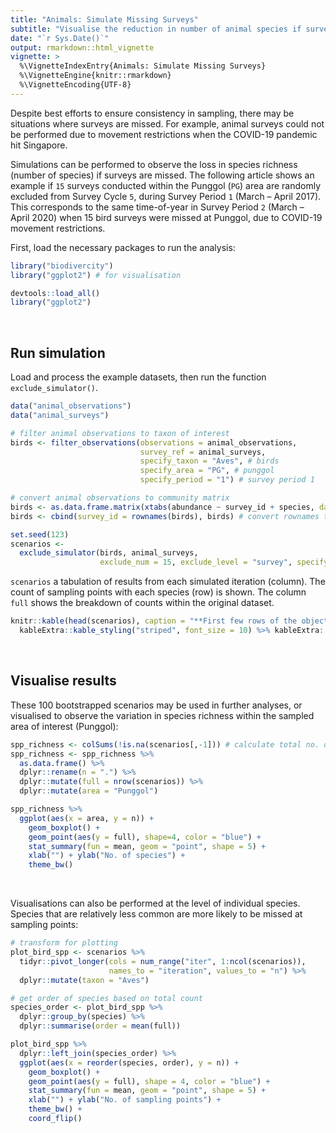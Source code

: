 ```yaml
---
title: "Animals: Simulate Missing Surveys"
subtitle: "Visualise the reduction in number of animal species if surveys are missed"
date: "`r Sys.Date()`"
output: rmarkdown::html_vignette
vignette: >
  %\VignetteIndexEntry{Animals: Simulate Missing Surveys}
  %\VignetteEngine{knitr::rmarkdown}
  %\VignetteEncoding{UTF-8}
---
```


Despite best efforts to ensure consistency in sampling, there may be situations where surveys are missed. For example, animal surveys could not be performed due to movement restrictions when the COVID-19 pandemic hit Singapore.

Simulations can be performed to observe the loss in species richness (number of species) if surveys are missed. The following article shows an example if `15` surveys conducted within the Punggol (`PG`) area are randomly excluded from Survey Cycle `5`, during Survey Period `1` (March – April 2017). This corresponds to the same time-of-year in Survey Period `2` (March – April 2020) when 15 bird surveys were missed at Punggol, due to COVID-19 movement restrictions.

First, load the necessary packages to run the analysis:

```r
library("biodivercity")
library("ggplot2") # for visualisation
```

```r
devtools::load_all()
library("ggplot2")
```

<br>

## Run simulation

Load and process the example datasets, then run the function `exclude_simulator()`. 

```r

data("animal_observations")
data("animal_surveys")

# filter animal observations to taxon of interest
birds <- filter_observations(observations = animal_observations,
                             survey_ref = animal_surveys,
                             specify_taxon = "Aves", # birds
                             specify_area = "PG", # punggol
                             specify_period = "1") # survey period 1

# convert animal observations to community matrix
birds <- as.data.frame.matrix(xtabs(abundance ~ survey_id + species, data = birds))
birds <- cbind(survey_id = rownames(birds), birds) # convert rownames to col

set.seed(123)
scenarios <- 
  exclude_simulator(birds, animal_surveys,
                    exclude_num = 15, exclude_level = "survey", specify_cycles = 5)

```

`scenarios` a tabulation of results from each simulated iteration (column). The count of sampling points with each species (row) is shown. The column `full` shows the breakdown of counts within the original dataset.

```r
knitr::kable(head(scenarios), caption = "**First few rows of the object `scenarios`.**") %>%
  kableExtra::kable_styling("striped", font_size = 10) %>% kableExtra::scroll_box(width = "100%")
```

<br>

## Visualise results

These 100 bootstrapped scenarios may be used in further analyses, or visualised to observe the variation in species richness within the sampled area of interest (Punggol): 

```r

spp_richness <- colSums(!is.na(scenarios[,-1])) # calculate total no. of bird species per scenario
spp_richness <- spp_richness %>%
  as.data.frame() %>%
  dplyr::rename(n = ".") %>%
  dplyr::mutate(full = nrow(scenarios)) %>%
  dplyr::mutate(area = "Punggol")

spp_richness %>%
  ggplot(aes(x = area, y = n)) +
    geom_boxplot() +
    geom_point(aes(y = full), shape=4, color = "blue") +
    stat_summary(fun = mean, geom = "point", shape = 5) + 
    xlab("") + ylab("No. of species") + 
    theme_bw()

```

<br>

Visualisations can also be performed at the level of individual species. Species that are relatively less common are more likely to be missed at sampling points: 

```r

# transform for plotting
plot_bird_spp <- scenarios %>%
  tidyr::pivot_longer(cols = num_range("iter", 1:ncol(scenarios)),
                      names_to = "iteration", values_to = "n") %>%
  dplyr::mutate(taxon = "Aves")

# get order of species based on total count
species_order <- plot_bird_spp %>%
  dplyr::group_by(species) %>%
  dplyr::summarise(order = mean(full))

plot_bird_spp %>%
  dplyr::left_join(species_order) %>% 
  ggplot(aes(x = reorder(species, order), y = n)) +
    geom_boxplot() +
    geom_point(aes(y = full), shape = 4, color = "blue") +
    stat_summary(fun = mean, geom = "point", shape = 5) + 
    xlab("") + ylab("No. of sampling points") + 
    theme_bw() +
    coord_flip() 

```

